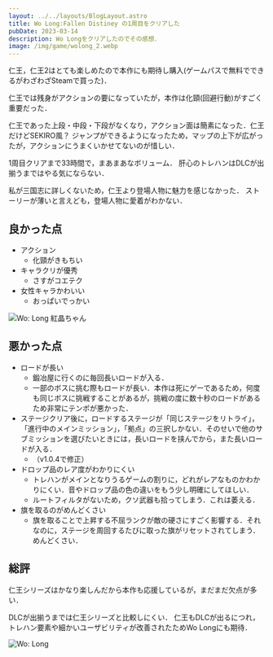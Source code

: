 ```yaml
---
layout: ../../layouts/BlogLayout.astro
title: Wo Long:Fallen Distiney の1周目をクリアした
pubDate: 2023-03-14
description: Wo Longをクリアしたのでその感想．
image: /img/game/wolong_2.webp
---
```


仁王，仁王2はとても楽しめたので本作にも期待し購入(ゲームパスで無料でできるがわざわざSteamで買った)．

仁王では残身がアクションの要になっていたが，本作は化頸(回避行動)がすごく重要だった．

仁王であった上段・中段・下段がなくなり，アクション面は簡素になった．仁王だけどSEKIRO風？
ジャンプができるようになったため，マップの上下が広がったが，アクションにうまくいかせてないのが惜しい．

1周目クリアまで33時間で，まあまあなボリューム．
肝心のトレハンはDLCが出揃うまではやる気にならない．

私が三国志に詳しくないため，仁王より登場人物に魅力を感じなかった．
ストーリーが薄いと言えども，登場人物に愛着がわかない．

## 良かった点
- アクション
  - 化頸がきもちい
- キャラクリが優秀
  - さすがコエテク
- 女性キャラかわいい
  - おっぱいでっかい

<img
  src='/img/game/wolong_2.webp'
  alt='Wo: Long 紅晶ちゃん'
  decoding='async'
  loading='lazy'
/>


## 悪かった点
- ロードが長い
  - 鍛冶屋に行くのに毎回長いロードが入る．
  - 一部のボスに挑む際もロードが長い．本作は死にゲーであるため，何度も同じボスに挑戦することがあるが，挑戦の度に数十秒のロードがあるため非常にテンポが悪かった．
- ステージクリア後に，ロードするステージが「同じステージをリトライ」，「進行中のメインミッション」，「拠点」の三択しかない．そのせいで他のサブミッションを選びたいときには，長いロードを挟んでから，また長いロードが入る．
  - （v1.0.4で修正）
- ドロップ品のレア度がわかりにくい
  - トレハンがメインとなりうるゲームの割りに，どれがレアなものかわかりにくい．音やドロップ品の色の違いをもう少し明確にしてほしい．
  - ルートフィルタがないため，クソ武器も拾ってしまう．これは萎える．
- 旗を取るのがめんどくさい
  - 旗を取ることで上昇する不屈ランクが敵の硬さにすごく影響する．それなのに，ステージを周回するたびに取った旗がリセットされてしまう．めんどくさい．

## 総評
仁王シリーズはかなり楽しんだから本作も応援しているが，まだまだ欠点が多い．

DLCが出揃うまでは仁王シリーズと比較しにくい．
仁王もDLCが出るにつれ，トレハン要素や細かいユーザビリティが改善されたためWo Longにも期待．

<img
  src='/img/game/wolong_1.webp'
  alt='Wo: Long'
  decoding='async'
  loading='lazy'
/>

<SteamEmbed appid='1448440'/>

